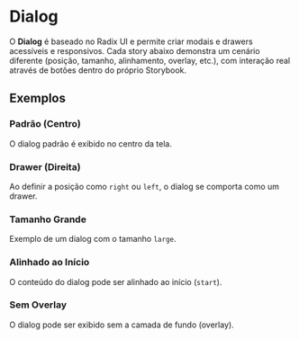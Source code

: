 
<Meta of={DialogStories} />

# Dialog

O **Dialog** é baseado no Radix UI e permite criar modais e drawers acessíveis e responsivos.
Cada story abaixo demonstra um cenário diferente (posição, tamanho, alinhamento, overlay, etc.),
com interação real através de botões dentro do próprio Storybook.


## Exemplos

### Padrão (Centro)
O dialog padrão é exibido no centro da tela.
<Canvas of={DialogStories.Default} />

### Drawer (Direita)
Ao definir a posição como `right` ou `left`, o dialog se comporta como um drawer.
<Canvas of={DialogStories.RightDialog} />

### Tamanho Grande
Exemplo de um dialog com o tamanho `large`.
<Canvas of={DialogStories.LargeDialog} />

### Alinhado ao Início
O conteúdo do dialog pode ser alinhado ao início (`start`).
<Canvas of={DialogStories.StartAligned} />

### Sem Overlay
O dialog pode ser exibido sem a camada de fundo (overlay).
<Canvas of={DialogStories.NoOverlay} />
